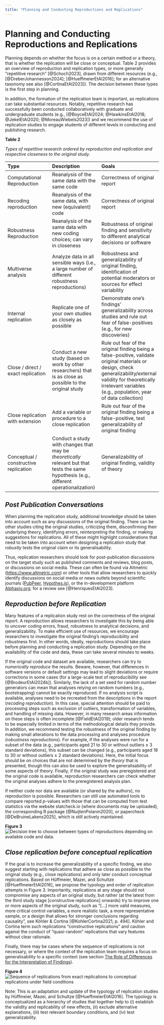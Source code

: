 ```yaml
---
title: "Planning and Conducting Reproductions and Replications"
---
```


# Planning and Conducting Reproductions and Replications {#planning-and-conducting-reproductions-and-replications}

Planning depends on whether the focus is on a certain method or a theory, that is whether the replication will be close or conceptual. Table 2 provides an overview of reproduction and replication types, or more generally “repetitive research” [@Schoch2023], drawn from different resources (e.g., [@DreberJohannesson2024]; [@HueffmeierEtAl2016]; for an alternative taxonomy see also [@CortinaEtAl2023]). The decision between these types is the first step in planning.

In addition, the formation of the replication team is important, as replications can take substantial resources. Notably, repetitive research has successfully been conducted collaboratively with graduate and undergraduate students (e.g., [@BoyceEtAl2024; @HawkinsEtAl2018; @JekelEtAl2020; @MoreauWiebels2023]) and we recommend the use of replication studies to engage students of different levels in conducting and publishing research.

**Table 2**

*Types of repetitive research ordered by reproduction and replication and respective closeness to the original study.*

| Type | Description | Goals |
|:---|:---|:---|
| Computational Reproduction | Reanalysis of the same data with the same code | Correctness of original report |
| Recoding reproduction | Reanalysis of the same data, with new (equivalent) code | Correctness of original report |
| Robustness Reproduction | Reanalysis of the same data with new coding choices; can vary in closeness | Robustness of original finding and sensitivity to different analytical decisions or software |
| Multiverse analysis | Analyze data in all sensible ways (i.e., a large number of different robustness reproductions) | Robustness and generalizability of original finding, identification of potential moderators or sources for effect variability |
| Internal replication | Replicate one of your own studies as closely as possible | Demonstrate one’s findings’ generalizability across studies and rule out fear of false-positives (e.g., for new discoveries) |
| Close / direct / exact replication | Conduct a new study (based on work by other researchers) that is as close as possible to the original study | Rule out fear of the original finding being a false-positive, validate original materials or design, check generalizability/external validity for theoretically irrelevant variables (e.g., population, year of data collection) |
| Close replication with extension | Add a variable or procedure to a close replication | Rule out fear of the original finding being a false-positive, test generalizability of original finding |
| Conceptual / constructive replication | Conduct a study with changes that may be *theoretically* relevant but that tests the same hypothesis (e.g., different operationalization) | Generalizability of original finding, validity of theory |

## ***Post Publication Conversations*** {#post-publication-conversations}

When planning the replication study, additional knowledge should be taken into account such as any discussions of the original finding. There can be other studies citing the original studies, criticizing them, disconfirming their underlying theory, identifying errors, reinterpreting the finding, or making suggestions for replications. All of these might highlight considerations that need to be taken into account when designing a replication study that *robustly* tests the original claim or its generalisability.

Thus, replication researchers should look for post-publication discussions on the target study such as published comments and reviews, blog posts, or discussions on social media. These can often be found via Altmetric (<https://www.altmetric.com>) or other tools that allow researchers to quickly identify discussions on social media or news outlets beyond scientific journals ([PubPeer](https://pubpeer.com), [Hypothes.is](https://web.hypothes.is)), or the in-development platform [Alphaxiv.org](https://www.alphaxiv.org/); for a review see [@HenriquesEtAl2023].

## ***Reproduction before Replication*** {#reproduction-before-replication}

Many features of a replication study rest on the correctness of the original report. A reproduction allows researchers to investigate this by being able to uncover coding errors, fraud, robustness to analytical decisions, and generalizability. To make efficient use of resources, we encourage researchers to investigate the original finding’s reproducibility and robustness first. In other words, ideally, reproductions should take place before planning and conducting a replication study. Depending on the availability of the code and data, these can take several minutes to weeks.

If the original code and dataset are available, researchers can try to *numerically reproduce* the results. Beware, however, that differences in software versions or default settings may lead to slight deviations or require corrections in some cases (for a large-scale test of reproducibility see [@BrodeurEtAl2024b]). Similarly, the lack of a set seed for random number generators can mean that analyses relying on random numbers (e.g., bootstrapping) cannot be exactly reproduced. If no analysis script is available, analyses need to be recreated from the descriptions in the report (*recoding reproduction*). In this case, special attention should be paid to processing steps such as exclusion of outliers, transformation of variables, and handling of missing data. However, in many research areas information on these steps is often incomplete [@FieldEtAl2019]; older research tends to be especially limited in terms of the methodological details they provide. In addition, we recommend testing the robustness of the original finding by making small alterations to the data processing and analyses procedure (*robustness reproductions*). For example, if the analyses were run for a subset of the data (e.g., participants aged 21 to 30 or without outliers ± 3 standard deviations), this subset can be changed (e.g., participants aged 18 to 30 or without outliers ± 2 standard deviations). Here, the initial focus should be on choices that are not determined by the *theory* that is presented, though this can also be used to explore the generalisability of some aspects of theory. Finally, if the original study was preregistered and the original code is available, reproduction researchers can check whether the original analyses adhere to the preregistered analysis plan.

If neither code nor data are available (or shared by the authors), no reproduction is possible. Researchers can still use automated tools to compare reported *p*-values with those that can be computed from test statistics via the website statcheck.io (where documents may be uploaded), the corresponding R package [@NuijtenPolanin2020], or papercheck [@DeBruineLakens2025], which is still actively maintained.

**Figure 3**\
![Decision tree to choose between types of reproductions depending on available code and data.](img/YAJ_Image_3.png)

## ***Close replication before conceptual replication*** {#close-replication-before-conceptual-replication}

If the goal is to increase the generalizability of a specific finding, we also suggest starting with replications that adhere as close as possible to the original study (e.g., close replications) and only later conduct conceptual replications. Based on Hüffmeier, Mazei, and Schultze [@HueffmeierEtAl2016], we propose the typology and order of replication attempts in Figure 3. Importantly, replications at any stage should not compromise any aspects of an original study, but rather (at the latest from the third study stage \[constructive replications\] onwards) try to improve one or more aspects of the original study, such as “\[…\] more valid measures, more critical control variables, a more realistic task, a more representative sample, or a design that allows for stronger conclusions regarding causality”, see Köhler & Cortina [@KohlerCortina2021, p. 494]. Köhler and Cortina term such replications “constructive replications” and caution against the conduct of “quasi-random” replications that vary features without clear rationale.

Finally, there may be cases where the sequence of replications is not necessary, or where the context of the replication team requires a focus on generalisability to a specific context (see section [The Role of Differences for the Interpretation of Findings](#the-role-of-differences-for-the-interpretation-of-findings)).

**Figure 4**\
![Sequence of replications from exact replications to conceptual replications under field conditions](img/BEG_Image_4.png)

Note: This is an adaptation and update of the typology of replication studies by Hüffmeier, Mazei, and Schultze [@HueffmeierEtAl2016]. The typology is conceptualized as a hierarchy of studies that together help to (i) establish the validity and replicability of new effects, (ii) exclude alternative explanations, (iii) test relevant boundary conditions, and (iv) test generalizability.
